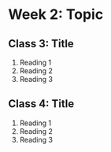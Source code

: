 # Week 2: Topic

## Class 3: Title
1. Reading 1
2. Reading 2
3. Reading 3

## Class 4: Title
1. Reading 1
2. Reading 2
3. Reading 3
